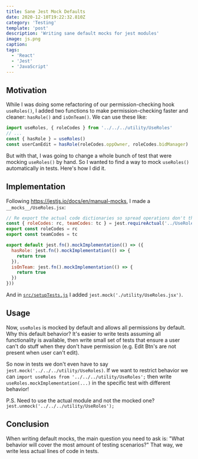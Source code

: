 ```yaml
---
title: Sane Jest Mock Defaults
date: 2020-12-10T19:22:32.810Z
category: 'Testing'
template: 'post'
description: 'Writing sane default mocks for jest modules'
image: js.png
caption:
tags:
  - 'React'
  - 'Jest'
  - 'JavaScript'
---
```


## Motivation

While I was doing some refactoring of our permission-checking hook `useRoles()`, I added two functions to make permission-checking faster and cleaner: `hasRole()` and `isOnTeam()`. We can use these like:

```js
import useRoles, { roleCodes } from '../../../utility/UseRoles'
// ...
const { hasRole } = useRoles()
const userCanEdit = hasRole(roleCodes.oppOwner, roleCodes.bidManager)
```

But with that, I was going to change a whole bunch of test that were mocking `useRoles()` by hand. So I wanted to find a way to mock `useRoles()` automatically in tests. Here's how I did it.

## Implementation

Following https://jestjs.io/docs/en/manual-mocks, I made a `__mocks__/UseRoles.jsx`:

```js
// Re export the actual code dictionaries so spread operations don't throw.
const { roleCodes: rc, teamCodes: tc } = jest.requireActual('../UseRoles')
export const roleCodes = rc
export const teamCodes = tc

export default jest.fn().mockImplementation(() => ({
  hasRole: jest.fn().mockImplementation(() => {
    return true
  }),
  isOnTeam: jest.fn().mockImplementation(() => {
    return true
  })
}))
```

And in [`src/setupTests.js`](https://create-react-app.dev/docs/running-tests/#srcsetuptestsjs) I added `jest.mock('./utility/UseRoles.jsx')`.

## Usage

Now, `useRoles` is mocked by default and allows all permissions by default. Why this default behavior? It's easier to write tests assuming all functionality is available, then write small set of tests that ensure a user can't do stuff when they don't have permission (e.g. Edit Btn's are not present when user can't edit).

So now in tests we don't even have to say `jest.mock('../../../utility/UseRoles)`. If we want to restrict behavior we can `import useRoles from '../../../utility/UseRoles';` then write `useRoles.mockImplementation(...)` in the specific test with different behavior!

P.S. Need to use the actual module and not the mocked one? `jest.unmock('../../../utility/UseRoles');`

## Conclusion

When writing default mocks, the main question you need to ask is: "What behavior will cover the most amount of testing scenarios?" That way, we write less actual lines of code in tests.
